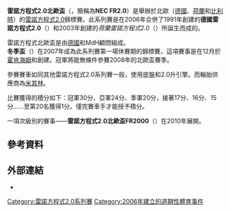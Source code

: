 {{refimprove|time=2014-07-15T12:29:13+00:00}}
{{Infobox motorsport championship
| logo            = 
| pixels          = 
| caption         =
| category        = [[雷諾方程式#雷諾方程式2.0升|雷諾方程式2.0]]
| inaugural       = 2006
| drivers         = 
| teams           = 
| constructors    = {{le|Tatuus|Tatuus}}
| engines         = [[雷諾|雷諾]]
| tyres           = [[米其林|米其林]]<ref>{{cite news|url=http://necup.com/index.php/news/10/63/NEC-heads-for-promising-season-with-more-than-20-registered-cars/d,nieuws|title=NEC heads for promising season with more than 20 registered cars|date=27 February 2012|work=necup.com|publisher=MdH Consultants AG|accessdate=27 February 2012|archive-date=2015-07-10|archive-url=https://web.archive.org/web/20150710192444/http://necup.com/index.php/news/10/63/NEC-heads-for-promising-season-with-more-than-20-registered-cars/d%2Cnieuws|dead-url=yes}}</ref>
| country/region  = [[歐洲|歐洲]]
| folded          = 
| champion driver = {{flagicon|GBR}} {{le|馬特·帕里|Matt Parry}}
| champion team   = 
| current_season  = 2014年雷諾方程式2.0北歐盃賽季
| website         = [http://necup.com/ necup.com]
}}

'''雷諾方程式2.0北歐盃'''（{{lang-en|Formula Renault 2.0 Northern European Cup}}，簡稱為'''NEC FR2.0'''）是舉辦於北歐（[[德國|德國]]、[[荷蘭|荷蘭]]和[[比利時|比利時]]）的[[雷諾方程式#雷諾方程式2.0升|雷諾方程式2.0]]錦標賽。此系列賽是在2006年合併了1991年創建的'''德國雷諾方程式2.0'''（{{lang-en|Formula Renault 2.0 Germany}}）和2003年創建的''荷蘭雷諾方程式2.0''（{{lang-en|Formula Renault 2.0 Netherlands}}）所誕生而成的。

雷諾方程式北歐盃是由[[德國|德國]]{{le|雷諾運動|Renault Sport}}和MdH顧問組成。<br>
'''冬季盃'''（{{lang-en|Winter Cup}}）在2007年成為此系列賽第一場休賽期的錦標賽，這項賽事是在12月於[[霍肯海姆賽道|霍肯海姆]]和{{le|奧舍爾斯萊本賽道|Motorsport Arena Oschersleben|奧舍爾斯萊本}}創建。冠軍將能無條件參賽2008年的北歐盃賽季。

參賽賽車如同其他雷諾方程式2.0系列賽一般，使用{{le|Tatuus|Tatuus}}底盤和2.0升{{le|雷諾Clio|Renault Clio}}引擎。而輪胎供應商為[[米其林|米其林]]。

比賽獲得的積分如下：冠軍30分、亞軍24分、季軍20分，接著17分、16分、15分……至第20名獲得1分。僅完賽車手才能授予積分。

一項次級別的賽事——'''雷諾方程式2.0北歐盃FR2000'''（{{lang-en|Formula Renault 2.0 Northern European Cup FR2000}}）在2010年展開。

==參考資料==
{{reflist}}

==外部連結==
* {{Official website|http://necup.com}}

[[Category:雷諾方程式2.0系列賽|Category:雷諾方程式2.0系列賽]]
[[Category:2006年建立的週期性體育事件|Category:2006年建立的週期性體育事件]]